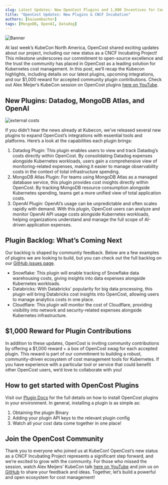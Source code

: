 ```yaml
---
slug: Latest Updates: New OpenCost Plugins and 1,000 Incentives for Community Developers
title: "OpenCost Updates: New Plugins & CNCF Incubation"
authors: [kaiwombacher]
tags: [MongoDB, OpenAI, Datadog]
---
```


![Banner](./img/11212024_blog__header.png)

At last week’s KubeCon North America, OpenCost shared exciting updates about our project, including our new status as a CNCF Incubating Project! 
This milestone underscores our commitment to open-source excellence and the trust the community has placed in OpenCost as a leading solution for Kubernetes cost management. 
In this post, we’ll recap the Kubecon highlights, including details on our latest plugins, upcoming integrations, and our $1,000 reward for accepted community plugin contributions.
Check out Alex Meijer’s KubeCon session on OpenCost plugins [here on YouTube](https://www.youtube.com/watch?v=yLAx2z4FqSk).

## New Plugins: Datadog, MongoDB Atlas, and OpenAI

![external costs](./img/external_costs.jpg)

If you didn’t hear the news already at Kubecon, we’ve released several new plugins to expand OpenCost’s integrations with essential tools and platforms. Here’s a look at the capabilities each plugin brings:
1. Datadog Plugin: This plugin enables users to view and track Datadog’s costs directly within OpenCost. By consolidating Datadog expenses alongside Kubernetes workloads, 
users gain a comprehensive view of monitoring-related expenses, making it easier to manage observability costs in the context of total infrastructure spending.
2. MongoDB Atlas Plugin: For teams using MongoDB Atlas as a managed database service, this plugin provides cost insights directly within OpenCost. By tracking MongoDB resource consumption alongside Kubernetes spending, 
teams get a more unified view of total application costs.
3. OpenAI Plugin: OpenAI’s usage can be unpredictable and often scales rapidly with demand. With this plugin, OpenCost users can analyze and monitor OpenAI API usage costs alongside Kubernetes workloads, 
helping organizations understand and manage the full scope of AI-driven application expenses.

## Plugin Backlog: What’s Coming Next
Our backlog is shaped by community feedback. Below are a few examples of plugins we are looking to build, but you can check out the full backlog on our [GitHub issues page](https://github.com/opencost/opencost-plugins/issues).
- Snowflake: This plugin will enable tracking of Snowflake data warehousing costs, giving insights into data expenses alongside Kubernetes workloads.
- Databricks: With Databricks' popularity for big data processing, this plugin will bring Databricks cost insights into OpenCost, allowing users to manage analytics costs in one place.
- Cloudflare: This plugin will monitor the cost of Cloudflare, providing visibility into network and security-related expenses alongside Kubernetes infrastructure.

## $1,000 Reward for Plugin Contributions
In addition to these updates, OpenCost is inviting community contributions by offering a $1,000 reward + a box of OpenCost swag for each accepted plugin. This reward is part of our commitment to building a robust, 
community-driven ecosystem of cost management tools for Kubernetes. If you have experience with a particular tool or service that could benefit other OpenCost users, we’d love to collaborate with you!

## How to get started with OpenCost Plugins
Visit our [Plugin Docs](https://www.opencost.io/docs/integrations/plugins/) for the full details on how to install OpenCost plugins in your environment. In general, installing a plugin is as simple as:
1. Obtaining the plugin Binary
2. Adding your plugin API keys to the relevant plugin config
3. Watch all your cost data come together in one place!

## Join the OpenCost Community
Thank you to everyone who joined us at KubeCon! OpenCost’s new status as a CNCF Incubating Project represents a significant step forward, and we’re excited to grow with the community. 
For those who missed the session, watch Alex Meijers’ KubeCon talk [here on YouTube](https://www.youtube.com/watch?v=yLAx2z4FqSk) and join us on [GitHub](https://github.com/opencost) to share your feedback and ideas.
Together, let’s build a powerful and open ecosystem for cost management!

